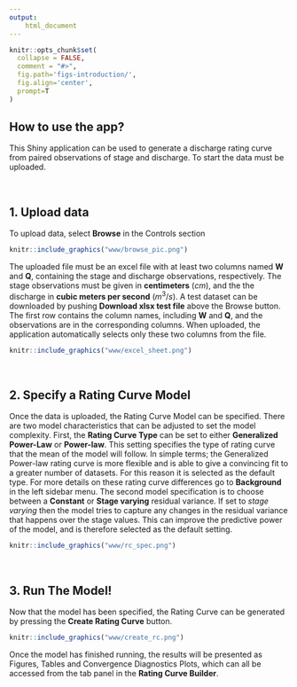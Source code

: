 ```yaml
---
output: 
    html_document
---
```


```r
knitr::opts_chunk$set(
  collapse = FALSE,
  comment = "#>",
  fig.path='figs-introduction/',
  fig.align='center',
  prompt=T
)
```

## How to use the app?

This Shiny application can be used to generate a discharge rating curve from paired observations of stage and discharge. To start the data must be uploaded.

<br />

## 1. Upload data

To upload data, select **Browse** in the Controls section


```r
knitr::include_graphics("www/browse_pic.png")
```

The uploaded file must be an excel file with at least two columns named **W** and **Q**, containing the stage and discharge observations, respectively. The stage observations must be given in **centimeters** ($cm$), and the the discharge in **cubic meters per second** ($m^3/s$).
A test dataset can be downloaded by pushing **Download xlsx test file** above the Browse button.
The first row contains the column names, including **W** and **Q**, and the observations are in the corresponding columns. When uploaded, the application automatically selects only these two columns from the file.


```r
knitr::include_graphics("www/excel_sheet.png")
```

<br />

## 2. Specify a Rating Curve Model

Once the data is uploaded, the Rating Curve Model can be specified. There are two model characteristics that can be adjusted to set the model complexity. First, the **Rating Curve Type** can be set to either **Generalized Power-Law** or **Power-law**. This setting specifies the type of rating curve that the mean of the model will follow. In simple terms; the Generalized Power-law rating curve is more flexible and is able to give a convincing fit to a greater number of datasets. For this reason it is selected as the default type. For more details on these rating curve differences go to **Background** in the left sidebar menu. The second model specification is to choose between a **Constant** or **Stage varying** residual variance. If set to *stage varying* then the model tries to capture any changes in the residual variance that happens over the stage values. This can improve the predictive power of the model, and is therefore selected as the default setting.


```r
knitr::include_graphics("www/rc_spec.png")
```

<br />

## 3. Run The Model!

Now that the model has been specified, the Rating Curve can be generated by pressing the **Create Rating Curve** button.


```r
knitr::include_graphics("www/create_rc.png")
```


Once the model has finished running, the results will be presented as Figures, Tables and Convergence Diagnostics Plots, which can all be accessed from the tab panel in the **Rating Curve Builder**.

<br />

